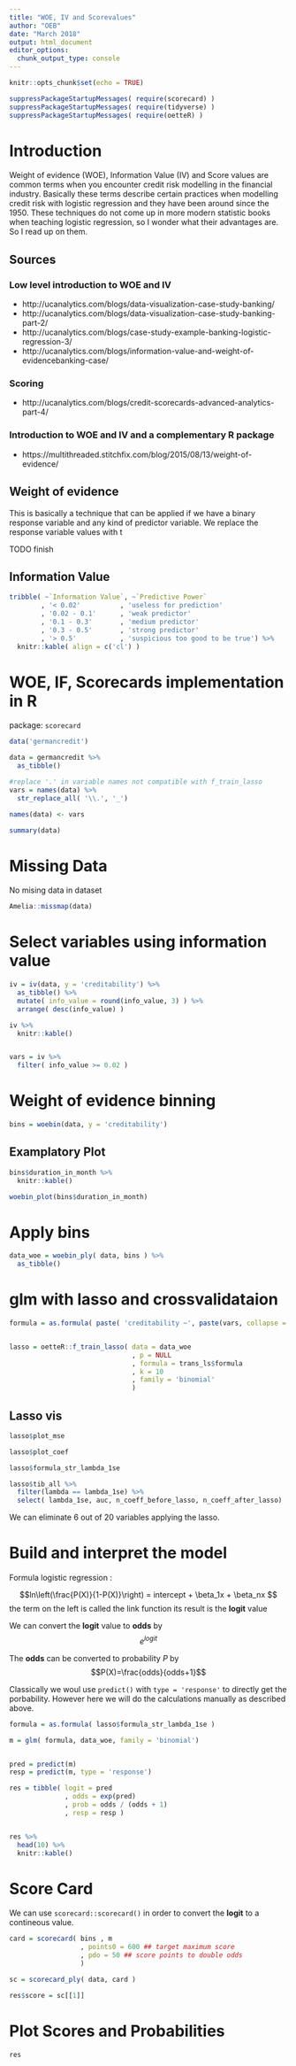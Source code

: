 ```yaml
---
title: "WOE, IV and Scorevalues"
author: "OEB"
date: "March 2018"
output: html_document
editor_options: 
  chunk_output_type: console
---
```


```r

knitr::opts_chunk$set(echo = TRUE)

```


```r

suppressPackageStartupMessages( require(scorecard) )
suppressPackageStartupMessages( require(tidyverse) )
suppressPackageStartupMessages( require(oetteR) )

```


# Introduction

Weight of evidence (WOE), Information Value (IV) and Score values are common terms when you encounter credit risk modelling in the financial industry. Basically these terms describe certain practices when modelling credit risk with logistic regression and they have been around since the 1950. These techniques do not come up in more modern statistic books when teaching logistic regression, so I wonder what their advantages are. So I read up on them.

## Sources

### Low level introduction to WOE and IV
- http://ucanalytics.com/blogs/data-visualization-case-study-banking/
- http://ucanalytics.com/blogs/data-visualization-case-study-banking-part-2/
- http://ucanalytics.com/blogs/case-study-example-banking-logistic-regression-3/
- http://ucanalytics.com/blogs/information-value-and-weight-of-evidencebanking-case/

### Scoring
- http://ucanalytics.com/blogs/credit-scorecards-advanced-analytics-part-4/

### Introduction to WOE and IV and a complementary R package
- https://multithreaded.stitchfix.com/blog/2015/08/13/weight-of-evidence/


## Weight of evidence

This is basically a technique that can be applied if we have a binary response variable and any kind of predictor variable. We replace the response variable values with t

TODO finish

## Information Value

```r

tribble( ~`Information Value`, ~`Predictive Power`
        , '< 0.02'          , 'useless for prediction'
        , '0.02 - 0.1'      , 'weak predictor'
        , '0.1 - 0.3'       , 'medium predictor'
        , '0.3 - 0.5'       , 'strong predictor'
        , '> 0.5'           , 'suspicious too good to be true') %>%
  knitr::kable( align = c('cl') )

```

# WOE, IF, Scorecards implementation in R

package: `scorecard`

```r

data('germancredit')

data = germancredit %>%
  as_tibble()

#replace '.' in variable names not compatible with f_train_lasso
vars = names(data) %>%
  str_replace_all( '\\.', '_')

names(data) <- vars

summary(data)

```

# Missing Data

No mising data in dataset

```r

Amelia::missmap(data)

```


# Select variables using information value

```r

iv = iv(data, y = 'creditability') %>%
  as_tibble() %>%
  mutate( info_value = round(info_value, 3) ) %>%
  arrange( desc(info_value) )

iv %>%
  knitr::kable()


vars = iv %>%
  filter( info_value >= 0.02 )


```


# Weight of evidence binning

```r

bins = woebin(data, y = 'creditability')


```

## Examplatory Plot

```r

bins$duration_in_month %>%
  knitr::kable()

woebin_plot(bins$duration_in_month)

```

# Apply bins

```r

data_woe = woebin_ply( data, bins ) %>%
  as_tibble()

```


# glm with lasso and crossvalidataion

```r

formula = as.formula( paste( 'creditability ~', paste(vars, collapse = '+') ) )


lasso = oetteR::f_train_lasso( data = data_woe
                               , p = NULL
                               , formula = trans_ls$formula
                               , k = 10
                               , family = 'binomial'
                               )


```

## Lasso vis 

```r

lasso$plot_mse

lasso$plot_coef

lasso$formula_str_lambda_1se

lasso$tib_all %>%
  filter(lambda == lambda_1se) %>%
  select( lambda_1se, auc, n_coeff_before_lasso, n_coeff_after_lasso)

```

We can eliminate 6 out of 20 variables applying the lasso.


# Build and interpret the model

Formula logistic regression :

$$ln\left(\frac{P(X)}{1-P(X)}\right) = intercept + \beta_1x + \beta_nx $$
the term on the left is called the link function its result is the **logit** value

We can convert the **logit** value to **odds** by $$e^{logit}$$

The **odds** can be converted to probability *P* by $$P(X)=\frac{odds}{odds+1}$$

Classically we woul use `predict()` with `type = 'response'` to directly get the porbability. However here we will do the calculations manually as described above.

```r

formula = as.formula( lasso$formula_str_lambda_1se )

m = glm( formula, data_woe, family = 'binomial')


pred = predict(m)
resp = predict(m, type = 'response')

res = tibble( logit = pred
              , odds = exp(pred)
              , prob = odds / (odds + 1)
              , resp = resp )


res %>%
  head(10) %>%
  knitr::kable()

```

# Score Card

We can use `scorecard::scorecard()` in order to convert the **logit** to a contineous value.

```r

card = scorecard( bins , m
                  , points0 = 600 ## target maximum score
                  , pdo = 50 ## score points to double odds 
                  )

sc = scorecard_ply( data, card )

res$score = sc[[1]]

```

# Plot Scores and Probabilities

```r

res
  


```







